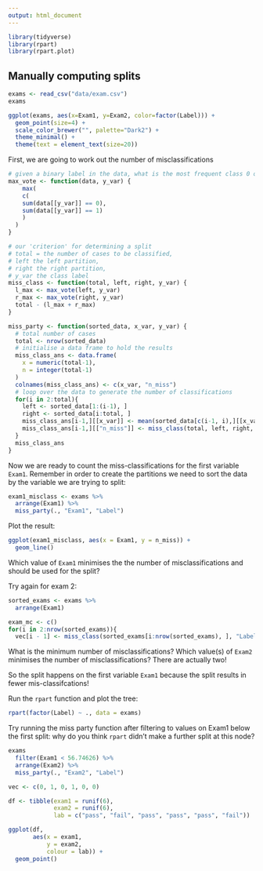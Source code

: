 ```yaml
---
output: html_document
---
```


```r
library(tidyverse)
library(rpart)
library(rpart.plot)
```

## Manually computing splits

```r
exams <- read_csv("data/exam.csv")
exams
```

```r
ggplot(exams, aes(x=Exam1, y=Exam2, color=factor(Label))) +
  geom_point(size=4) + 
  scale_color_brewer("", palette="Dark2") +
  theme_minimal() +
  theme(text = element_text(size=20)) 
```

First, we are going to work out the number of misclassifications



```r
# given a binary label in the data, what is the most frequent class 0 or 1?
max_vote <- function(data, y_var) {
    max(
    c(
    sum(data[[y_var]] == 0),
    sum(data[[y_var]] == 1)
    )
  )
}

# our 'criterion' for determining a split
# total = the number of cases to be classified,
# left the left partition,
# right the right partition,
# y_var the class label
miss_class <- function(total, left, right, y_var) {
  l_max <- max_vote(left, y_var)
  r_max <- max_vote(right, y_var)
  total - (l_max + r_max)
}

miss_party <- function(sorted_data, x_var, y_var) {
  # total number of cases
  total <- nrow(sorted_data)
  # initialise a data frame to hold the results
  miss_class_ans <- data.frame(
    x = numeric(total-1), 
    n = integer(total-1)
  )
  colnames(miss_class_ans) <- c(x_var, "n_miss")
  # loop over the data to generate the number of classifications
  for(i in 2:total){
    left <- sorted_data[1:(i-1), ]
    right <- sorted_data[i:total, ]
    miss_class_ans[i-1,][[x_var]] <- mean(sorted_data[c(i-1, i),][[x_var]])
    miss_class_ans[i-1,][["n_miss"]] <- miss_class(total, left, right, y_var)
  }
  miss_class_ans
}
```

Now we are ready to count the miss-classifications for the first 
variable `Exam1`. Remember in order to create the partitions we need to 
sort the data by the variable we are trying to split:

```r
exam1_misclass <- exams %>% 
  arrange(Exam1) %>% 
  miss_party(., "Exam1", "Label")
```
Plot the result: 

```r
ggplot(exam1_misclass, aes(x = Exam1, y = n_miss)) +
  geom_line()
```


Which value of `Exam1` minimises the the number of misclassifications and
should be used for the split?


Try again for exam 2:
```r
sorted_exams <- exams %>% 
  arrange(Exam1)

exam_mc <- c()
for(i in 2:nrow(sorted_exams)){
  vec[i - 1] <- miss_class(sorted_exams[i:nrow(sorted_exams), ], "Label")
```

What is the minimum number of misclassifications? 
Which value(s) of `Exam2` minimises the number of misclassifications? There
are actually two!

So the split happens on the first variable `Exam1` because the split
results in fewer mis-classifcations!

Run the `rpart` function and plot the tree:

```r
rpart(factor(Label) ~ ., data = exams)
```

Try running the miss party function after filtering to values on Exam1 below
the first split: why do you think `rpart` didn't make a further split at this
node?

```r
exams
  filter(Exam1 < 56.74626) %>% 
  arrange(Exam2) %>% 
  miss_party(., "Exam2", "Label")
```


```r
vec <- c(0, 1, 0, 1, 0, 0)

df <- tibble(exam1 = runif(6), 
             exam2 = runif(6),
             lab = c("pass", "fail", "pass", "pass", "pass", "fail"))

ggplot(df,
       aes(x = exam1,
           y = exam2,
           colour = lab)) + 
  geom_point()
```

